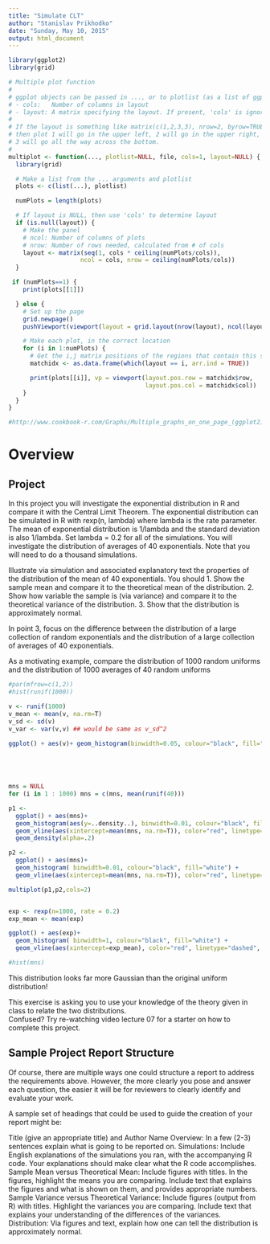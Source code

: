 ```yaml
---
title: "Simulate CLT"
author: "Stanislav Prikhodko"
date: "Sunday, May 10, 2015"
output: html_document
---
```


```r
library(ggplot2)
library(grid)

# Multiple plot function
#
# ggplot objects can be passed in ..., or to plotlist (as a list of ggplot objects)
# - cols:   Number of columns in layout
# - layout: A matrix specifying the layout. If present, 'cols' is ignored.
#
# If the layout is something like matrix(c(1,2,3,3), nrow=2, byrow=TRUE),
# then plot 1 will go in the upper left, 2 will go in the upper right, and
# 3 will go all the way across the bottom.
#
multiplot <- function(..., plotlist=NULL, file, cols=1, layout=NULL) {
  library(grid)

  # Make a list from the ... arguments and plotlist
  plots <- c(list(...), plotlist)

  numPlots = length(plots)

  # If layout is NULL, then use 'cols' to determine layout
  if (is.null(layout)) {
    # Make the panel
    # ncol: Number of columns of plots
    # nrow: Number of rows needed, calculated from # of cols
    layout <- matrix(seq(1, cols * ceiling(numPlots/cols)),
                    ncol = cols, nrow = ceiling(numPlots/cols))
  }

 if (numPlots==1) {
    print(plots[[1]])

  } else {
    # Set up the page
    grid.newpage()
    pushViewport(viewport(layout = grid.layout(nrow(layout), ncol(layout))))

    # Make each plot, in the correct location
    for (i in 1:numPlots) {
      # Get the i,j matrix positions of the regions that contain this subplot
      matchidx <- as.data.frame(which(layout == i, arr.ind = TRUE))

      print(plots[[i]], vp = viewport(layout.pos.row = matchidx$row,
                                      layout.pos.col = matchidx$col))
    }
  }
}

#http://www.cookbook-r.com/Graphs/Multiple_graphs_on_one_page_(ggplot2)/
```

# Overview

 

## Project  

In this project you will investigate the exponential distribution in R and compare it with the Central Limit Theorem. The exponential distribution can be simulated in R with rexp(n, lambda) where lambda is the rate parameter. The mean of exponential distribution is 1/lambda and the standard deviation is also 1/lambda. Set lambda = 0.2 for all of the simulations. You will investigate the distribution of averages of 40 exponentials. Note that you will need to do a thousand simulations.

Illustrate via simulation and associated explanatory text the properties of the distribution of the mean of 40 exponentials.  You should
1. Show the sample mean and compare it to the theoretical mean of the distribution.
2. Show how variable the sample is (via variance) and compare it to the theoretical variance of the distribution.
3. Show that the distribution is approximately normal.

In point 3, focus on the difference between the distribution of a large collection of random exponentials and the distribution of a large collection of averages of 40 exponentials. 

As a motivating example, compare the distribution of 1000 random uniforms and the distribution of 1000 averages of 40 random uniforms

```r

#par(mfrow=c(1,2))
#hist(runif(1000))

v <- runif(1000)
v_mean <- mean(v, na.rm=T)
v_sd <- sd(v)
v_var <- var(v,v) ## would be same as v_sd^2
  
ggplot() + aes(v)+ geom_histogram(binwidth=0.05, colour="black", fill="white") + geom_vline(aes(xintercept=v_mean), color="red", linetype="dashed", size=1)





mns = NULL
for (i in 1 : 1000) mns = c(mns, mean(runif(40)))

p1 <- 
  ggplot() + aes(mns)+ 
  geom_histogram(aes(y=..density..), binwidth=0.01, colour="black", fill="white") + 
  geom_vline(aes(xintercept=mean(mns, na.rm=T)), color="red", linetype="dashed", size=1) +  
  geom_density(alpha=.2)

p2 <- 
  ggplot() + aes(mns)+ 
  geom_histogram( binwidth=0.01, colour="black", fill="white") + 
  geom_vline(aes(xintercept=mean(mns, na.rm=T)), color="red", linetype="dashed", size=1)  

multiplot(p1,p2,cols=2)


exp <- rexp(n=1000, rate = 0.2)
exp_mean <- mean(exp)

ggplot() + aes(exp)+ 
  geom_histogram( binwidth=1, colour="black", fill="white") + 
  geom_vline(aes(xintercept=exp_mean), color="red", linetype="dashed", size=1) 

#hist(mns)
```
 
This distribution looks far more Gaussian than the original uniform distribution!


This exercise is asking you to use your knowledge of the theory given in class to relate the two distributions.  
Confused?  Try re-watching video lecture 07 for a starter on how to complete this project.


## Sample Project Report Structure

Of course, there are multiple ways one could structure a report to address the requirements above.  However, the more clearly you pose and answer each question, the easier it will be for reviewers to clearly identify and evaluate your work. 

A sample set of headings that could be used to guide the creation of your report might be:

Title (give an appropriate title) and Author Name
Overview: In a few (2-3) sentences explain what is going to be reported on.
Simulations: Include English explanations of the simulations you ran, with the accompanying R code. Your explanations should make clear what the R code accomplishes.
Sample Mean versus Theoretical Mean: Include figures with titles. In the figures, highlight the means you are comparing. Include text that explains the figures and what is shown on them, and provides appropriate numbers.
Sample Variance versus Theoretical Variance: Include figures (output from R) with titles. Highlight the variances you are comparing. Include text that explains your understanding of the differences of the variances.
Distribution: Via figures and text, explain how one can tell the distribution is approximately normal.

